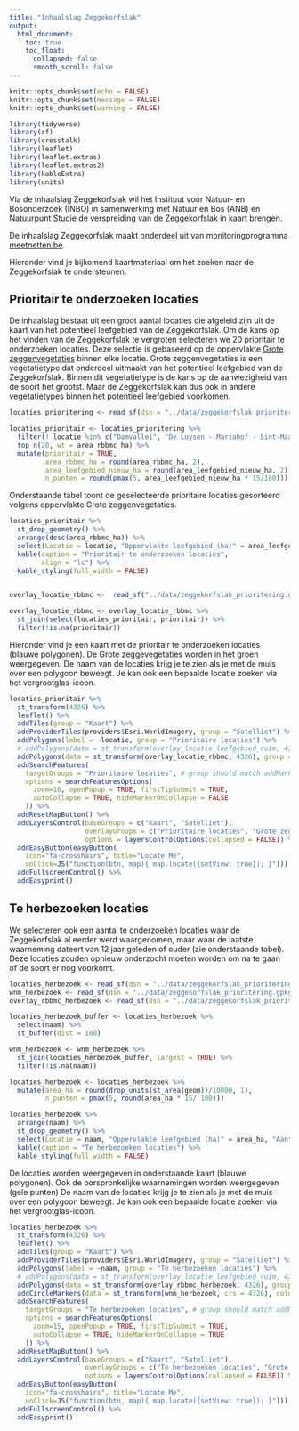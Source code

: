 ```yaml
---
title: "Inhaalslag Zeggekorfslak"
output: 
  html_document:
    toc: true
    toc_float:
      collapsed: false
      smooth_scroll: false
---
```


```r
knitr::opts_chunk$set(echo = FALSE)
knitr::opts_chunk$set(message = FALSE)
knitr::opts_chunk$set(warning = FALSE)
```

```r
library(tidyverse)
library(sf)
library(crosstalk)
library(leaflet)
library(leaflet.extras)
library(leaflet.extras2)
library(kableExtra)
library(units)
```

Via de inhaalslag Zeggekorfslak wil het Instituut voor Natuur- en Bosonderzoek (INBO) in samenwerking met Natuur en Bos (ANB) en Natuurpunt Studie de verspreiding van de Zeggekorfslak in kaart brengen.

De inhaalslag Zeggekorfslak maakt onderdeel uit van monitoringprogramma [meetnetten.be](https://www.meetnetten.be/).

Hieronder vind je bijkomend kaartmateriaal om het zoeken naar de Zeggekorfslak te ondersteunen.

## Prioritair te onderzoeken locaties

De inhaalslag bestaat uit een groot aantal locaties die afgeleid zijn uit de kaart van het potentieel leefgebied van de Zeggekorfslak. 
Om de kans op het vinden van de Zeggekorfslak te vergroten selecteren we 20 prioritair te onderzoeken locaties.
Deze selectie is gebaseerd op de oppervlakte [Grote zeggenvegetaties](https://www.ecopedia.be/natuurstreefbeeld/natuurstreefbeeld-grote-zeggenvegetaties-rbbmc) binnen elke locatie. 
Grote zeggenvegetaties is een vegetatietype dat onderdeel uitmaakt van het potentieel leefgebied van de Zeggekorfslak.
Binnen dit vegetatietype is de kans op de aanwezigheid van de soort het grootst.
Maar de Zeggekorfslak kan dus ook in andere vegetatietypes binnen het potentieel leefgebied voorkomen.



```r
locaties_prioritering <- read_sf(dsn = "../data/zeggekorfslak_prioritering.gpkg", layer = "locaties_prioritering")

locaties_prioritair <- locaties_prioritering %>%
  filter(! locatie %in% c("Damvallei", "De Luysen - Mariahof - Sint-Maartensheide")) %>%
  top_n(20, wt = area_rbbmc_ha) %>%
  mutate(prioritair = TRUE,
         area_rbbmc_ha = round(area_rbbmc_ha, 2),
         area_leefgebied_nieuw_ha = round(area_leefgebied_nieuw_ha, 2),
         n_punten = round(pmax(5, area_leefgebied_nieuw_ha * 15/100)))

```

Onderstaande tabel toont de geselecteerde prioritaire locaties gesorteerd volgens oppervlakte Grote zeggenvegetaties.

```r
locaties_prioritair %>%
  st_drop_geometry() %>%
  arrange(desc(area_rbbmc_ha)) %>%
  select(Locatie = locatie, "Oppervlakte leefgebied (ha)" = area_leefgebied_nieuw_ha, "Oppervlakte grote zeggenvegetatie (ha)" = area_rbbmc_ha, "Aantal zoekpunten" = n_punten) %>%
  kable(caption = "Prioritair te onderzoeken locaties",
        align = "lc") %>%
  kable_styling(full_width = FALSE)
  
```


```r
overlay_locatie_rbbmc <-  read_sf("../data/zeggekorfslak_prioritering.gpkg", layer = "locaties_rbbmc")

overlay_locatie_rbbmc <- overlay_locatie_rbbmc %>%
  st_join(select(locaties_prioritair, prioritair)) %>%
  filter(!is.na(prioritair))
```

Hieronder vind je een kaart met de prioritair te onderzoeken locaties (blauwe polygonen).
De Grote zeggevegetaties worden in het groen weergegeven.
De naam van de locaties krijg je te zien als je met de muis over een polygoon beweegt.
Je kan ook een bepaalde locatie zoeken via het vergrootglas-icoon.


```r

locaties_prioritair %>%
  st_transform(4326) %>%
  leaflet() %>%
  addTiles(group = "Kaart") %>%
  addProviderTiles(providers$Esri.WorldImagery, group = "Satelliet") %>%
  addPolygons(label = ~locatie, group = "Prioritaire locaties") %>%
  # addPolygons(data = st_transform(overlay_locatie_leefgebied_ruim, 4326), group = "leefgebied_ruim", color = "blue", opacity = 0, fillOpacity = 1) %>%
  addPolygons(data = st_transform(overlay_locatie_rbbmc, 4326), group = "Grote zeggenvegetaties", color = "green", opacity = 0, fillOpacity = 0.8) %>%
  addSearchFeatures(
    targetGroups = "Prioritaire locaties", # group should match addMarkers() group
    options = searchFeaturesOptions(
      zoom=16, openPopup = TRUE, firstTipSubmit = TRUE,
      autoCollapse = TRUE, hideMarkerOnCollapse = FALSE
    )) %>%
  addResetMapButton() %>%
  addLayersControl(baseGroups = c("Kaart", "Satelliet"),
                   overlayGroups = c("Prioritaire locaties", "Grote zeggenvegetaties"),
                   options = layersControlOptions(collapsed = FALSE)) %>%
  addEasyButton(easyButton(
    icon="fa-crosshairs", title="Locate Me",
    onClick=JS("function(btn, map){ map.locate({setView: true}); }"))) %>%
  addFullscreenControl() %>%
  addEasyprint()
```

## Te herbezoeken locaties

We selecteren ook een aantal te onderzoeken locaties waar de Zeggekorfslak al eerder werd waargenomen, maar waar de laatste waarneming dateert van 12 jaar geleden of ouder (zie onderstaande tabel).
Deze locaties zouden opnieuw onderzocht moeten worden om na te gaan of de soort er nog voorkomt.



```r
locaties_herbezoek <- read_sf(dsn = "../data/zeggekorfslak_prioritering.gpkg", layer = "locaties_herbezoek")
wnm_herbezoek <- read_sf(dsn = "../data/zeggekorfslak_prioritering.gpkg", layer = "wnm_herbezoek")
overlay_rbbmc_herbezoek <- read_sf(dsn = "../data/zeggekorfslak_prioritering.gpkg", layer = "overlay_rbbmc_herbezoek")

locaties_herbezoek_buffer <- locaties_herbezoek %>%
  select(naam) %>%
  st_buffer(dist = 160)

wnm_herbezoek <- wnm_herbezoek %>%
  st_join(locaties_herbezoek_buffer, largest = TRUE) %>%
  filter(!is.na(naam))
```

```r


locaties_herbezoek <- locaties_herbezoek %>%
  mutate(area_ha = round(drop_units(st_area(geom))/10000, 1),
         n_punten = pmax(5, round(area_ha * 15/ 100)))

locaties_herbezoek %>%
  arrange(naam) %>%
  st_drop_geometry() %>%
  select(Locatie = naam, "Oppervlakte leefgebied (ha)" = area_ha, "Aantal zoekpunten" = n_punten) %>%
  kable(caption = "Te herbezoeken locaties") %>%
  kable_styling(full_width = FALSE)
```


De locaties worden weergegeven in onderstaande kaart (blauwe polygonen).
Ook de oorspronkelijke waarnemingen worden weergegeven (gele punten)
De naam van de locaties krijg je te zien als je met de muis over een polygoon beweegt.
Je kan ook een bepaalde locatie zoeken via het vergrootglas-icoon.

```r
locaties_herbezoek %>%
  st_transform(4326) %>%
  leaflet() %>%
  addTiles(group = "Kaart") %>%
  addProviderTiles(providers$Esri.WorldImagery, group = "Satelliet") %>%
  addPolygons(label = ~naam, group = "Te herbezoeken locaties") %>%
  # addPolygons(data = st_transform(overlay_locatie_leefgebied_ruim, 4326), group = "leefgebied_ruim", color = "blue", opacity = 0, fillOpacity = 1) %>%
  addPolygons(data = st_transform(overlay_rbbmc_herbezoek, 4326), group = "Grote zeggenvegetaties", color = "green", opacity = 0, fillOpacity = 0.8) %>%
  addCircleMarkers(data = st_transform(wnm_herbezoek, crs = 4326), color = "yellow", weight = 3) %>%
  addSearchFeatures(
    targetGroups = "Te herbezoeken locaties", # group should match addMarkers() group
    options = searchFeaturesOptions(
      zoom=15, openPopup = TRUE, firstTipSubmit = TRUE,
      autoCollapse = TRUE, hideMarkerOnCollapse = TRUE
    )) %>%
  addResetMapButton() %>%
  addLayersControl(baseGroups = c("Kaart", "Satelliet"),
                   overlayGroups = c("Te herbezoeken locaties", "Grote zeggenvegetaties"),
                   options = layersControlOptions(collapsed = FALSE)) %>%
  addEasyButton(easyButton(
    icon="fa-crosshairs", title="Locate Me",
    onClick=JS("function(btn, map){ map.locate({setView: true}); }"))) %>%
  addFullscreenControl() %>%
  addEasyprint()
```

